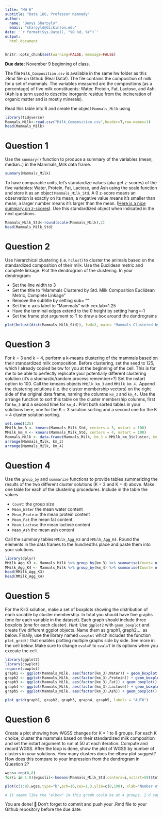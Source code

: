 ```yaml
---
title: "HW 6"
subtitle: "Data 180, Professor Kennedy"
author: 
  name: "Denys Sharpylo"
  email: "sharpyld@dickinson.edu"
date: '`r format(Sys.Date(), "%B %d, %Y")`'
output: 
  html_document
---
```


```r
knitr::opts_chunk$set(warning=FALSE, message=FALSE)
```

**Due date:** November 9 beginning of class.


The file `Milk_Composition.csv` is available in the same hw folder as this .Rmd file on Github (Real Data!). The file contains the composition of milk for a set of mammals. The variables measured are the compositions (as a percentage) of five milk constituents: Water, Protein, Fat, Lactose, and Ash. (Ash is a term used to describe inorganic residue from the incineration of organic matter and is mostly minerals).

Read this table into R and create the object `Mammals_Milk` using

```r
library(tidyverse)
Mammals_Milk<-read.csv("Milk_Composition.csv",header=T,row.names=1)
head(Mammals_Milk)
```

# Question 1
Use the `summary()` function to produce a summary of the variables (mean, median..) in the Mammals_Milk data frame.

```r
summary(Mammals_Milk)
```

To have comparable units, let's standardize values (aka get z-scores) of the five variables: Water, Protein, Fat, Lactose, and Ash using the scale function and store it as an object `Mammals_Milk_Std`. A 0 z-score means an observation is exactly on its mean; a negative value means it's smaller than mean; a larger number means it's larger than the mean. ([Here is a nice summary on z-scores](https://www.simplypsychology.org/z-score.html)). Use this standardized object when indicated in the next questions. 

```r
Mammals_Milk_Std<-round(scale(Mammals_Milk),2)
head(Mammals_Milk_Std)
```
# Question 2
Use hierarchical clustering (i.e. `hclust`) to cluster the animals based on the standardized composition of their milk. Use the Euclidean metric and complete linkage. Plot the dendrogram of the clustering. In your dendrogram: 

*	Set the line width to 3
*	Set the title to “Mammals Clustered by Std. Milk Composition \n Euclidean Metric, Complete Linkage”
*	Remove the subtitle by setting sub= ""
*	Set the x-axis label to “Mammals” with cex.lab=1.25
*	Have the terminal edges extend to the 0 height by setting hang=-1
*	Set the frame.plot argument to T to draw a box around the dendrograms

```r
plot(hclust(dist(Mammals_Milk_Std)), lwd=3, main= "Mammals Clustered by Std. Milk Composition \n Euclidean Metric, Complete Linkage", sub="", cex.lab=1.25, hang=-1, frame.plot=T)
```

# Question 3
For k = 3 and k = 4, perform a k-means clustering of the mammals based on their standardized milk composition. Before clustering, set the seed to 125, which I already copied below for you at the beginning of the cell. This is for me to be able to perfectly replicate your potentially different clustering solution (it's a stochastic/random process remember>?) Set the nstart option to 100. Call the kmeans objects `MMilk_km_3` and `MMilk_km_4.` Append the clustering solutions (i.e. the cluster membership vectors) on the right side of the original data frame, naming the columns `km_3` and `km_4.` Use the arrange function to sort this table on the cluster membership columns, first for `km_3` and a second time for `km_4.` Print both sorted tables in your solutions here, one for the K = 3 solution sorting and a second one for the K = 4 cluster solution sorting.

```r
set.seed(125)
MMilk_km_3 <- kmeans(Mammals_Milk_Std, centers = 3, nstart = 100)
MMilk_km_4 <- kmeans(Mammals_Milk_Std, centers = 4, nstart = 100)
Mammals_Milk <- data.frame(Mammals_Milk, km_3 = MMilk_km_3$cluster, km_4= MMilk_km_4$cluster)
arrange(Mammals_Milk, km_3)
arrange(Mammals_Milk, km_4)
```

# Question 4
Use the `group_by` and `summarize` functions to provide tables summarizing the results of the two different cluster solutions (K = 3 and K = 4) above. Make one table for each of the clustering procedures. Include in the table the values

*	`Count`: the group size
*	`Mean_Water` the mean water content
*	`Mean_Protein` the mean protein content
*	`Mean_Fat` the mean fat content
*	`Mean_Lactose` the mean lactose content
*	`Mean_Ash` the mean ash content

Call the summary tables `MMilk_Agg_K3` and `MMilk_Agg_K4`. Round the elements in the data frames to the hundredths place and paste them into your solutions.

```r
library(dplyr)
MMilk_Agg_K3 <- Mammals_Milk %>% group_by(km_3) %>% summarise(Count= n(), Mean_Water= mean(Water), Mean_Protein= mean(Protein), Mean_Fat= mean(Fat), Mean_Lactose= mean(Lactose), Mean_Ash= mean(Ash)) %>% round(2)
MMilk_Agg_K4 <- Mammals_Milk %>% group_by(km_4) %>% summarise(Count= n(), Mean_Water= mean(Water), Mean_Protein= mean(Protein), Mean_Fat= mean(Fat), Mean_Lactose= mean(Lactose), Mean_Ash= mean(Ash)) %>% round(2)
head(MMilk_Agg_K3)
head(MMilk_Agg_K4)
```
# Question 5
For the K=3 solution, make a set of boxplots showing the distribution of each variable by cluster membership. In total you should have five graphs (one for each variable in the dataset). Each graph should include three boxplots (one for each cluster). *Hint:* Use `ggplot2` with `geom_boxplot` and create five different ggplot objects. Name them as graph1, graph2,... as below. Finally, use the library named `cowplot` which includes the function `plot_grid()` that enables plotting multiple graphs side by side. See more in the cell below. Make sure to change `eval=F` to `eval=T` in its options when you execute the cell.

```r
library(ggplot2)
library(cowplot)
require(cowplot)
graph1 <- ggplot(Mammals_Milk, aes(factor(km_3),Water)) + geom_boxplot() 
graph2 <- ggplot(Mammals_Milk, aes(factor(km_3),Protein)) + geom_boxplot() 
graph3 <- ggplot(Mammals_Milk, aes(factor(km_3),Fat)) + geom_boxplot() 
graph4 <- ggplot(Mammals_Milk, aes(factor(km_3),Lactose)) + geom_boxplot() 
graph5 <- ggplot(Mammals_Milk, aes(factor(km_3),Ash)) + geom_boxplot()

plot_grid(graph1, graph2, graph3, graph4, graph5, labels = "AUTO")
```

# Question 6
Create a plot showing how WGSS changes for K = 1 to 8 groups. For each K choice, cluster the mammals based on their standardized milk composition and set the nstart argument to run at 50 at each iteration. Compute and record WGSS. After the loop is done, show the plot of WGSS by number of clusters in your solutions. How many clusters does the elbow plot suggest? How does this compare to your impression from the dendrogram in Question 2?

```r
wgss<-rep(0,8)
for(i in 1:8){wgss[i]<-kmeans(Mammals_Milk_Std,centers=i,nstart=50)$tot.withinss}

plot(c(1:8),wgss,type="b",pch=16,cex=1.3,ylim=c(0,100), xlab="Number of Groups",ylab="WGSS")

# It seems like the "elbow" in this graph could be at 4 groups. I'd say it stays pretty consistent with Q2, where we could also observe a general split into 4 smaller clusters. 
```


You are done! 🏁 Don't forget to commit and push your .Rmd file to your Github repository before the due date.


